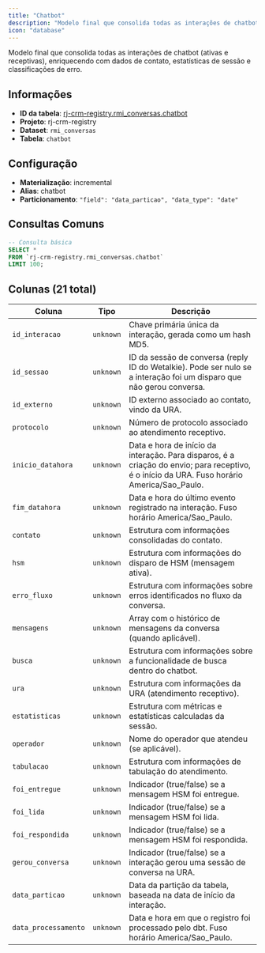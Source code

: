 ```yaml
---
title: "Chatbot"
description: "Modelo final que consolida todas as interações de chatbot (ativas e receptivas), enriquecendo com dados de contato, estatísticas de sessão e classificações de erro."
icon: "database"
---
```


Modelo final que consolida todas as interações de chatbot (ativas e receptivas), enriquecendo com dados de contato, estatísticas de sessão e classificações de erro.

## Informações

- **ID da tabela**: [rj-crm-registry.rmi_conversas.chatbot](https://console.cloud.google.com/bigquery?p=rj-crm-registry&d=rmi_conversas&t=chatbot&page=table)
- **Projeto**: rj-crm-registry
- **Dataset**: `rmi_conversas`
- **Tabela**: `chatbot`


## Configuração

- **Materialização**: incremental
- **Alias**: chatbot
- **Particionamento**: `"field": "data_particao", "data_type": "date"`


## Consultas Comuns

```sql
-- Consulta básica
SELECT *
FROM `rj-crm-registry.rmi_conversas.chatbot`
LIMIT 100;
```


## Colunas (21 total)


| Coluna | Tipo | Descrição |
|--------|------|-----------|
| `id_interacao` | `unknown` | Chave primária única da interação, gerada como um hash MD5. |
| `id_sessao` | `unknown` | ID da sessão de conversa (reply ID do Wetalkie). Pode ser nulo se a interação foi um disparo que não gerou conversa. |
| `id_externo` | `unknown` | ID externo associado ao contato, vindo da URA. |
| `protocolo` | `unknown` | Número de protocolo associado ao atendimento receptivo. |
| `inicio_datahora` | `unknown` | Data e hora de início da interação. Para disparos, é a criação do envio; para receptivo, é o início da URA. Fuso horário America/Sao_Paulo. |
| `fim_datahora` | `unknown` | Data e hora do último evento registrado na interação. Fuso horário America/Sao_Paulo. |
| `contato` | `unknown` | Estrutura com informações consolidadas do contato. |
| `hsm` | `unknown` | Estrutura com informações do disparo de HSM (mensagem ativa). |
| `erro_fluxo` | `unknown` | Estrutura com informações sobre erros identificados no fluxo da conversa. |
| `mensagens` | `unknown` | Array com o histórico de mensagens da conversa (quando aplicável). |
| `busca` | `unknown` | Estrutura com informações sobre a funcionalidade de busca dentro do chatbot. |
| `ura` | `unknown` | Estrutura com informações da URA (atendimento receptivo). |
| `estatisticas` | `unknown` | Estrutura com métricas e estatísticas calculadas da sessão. |
| `operador` | `unknown` | Nome do operador que atendeu (se aplicável). |
| `tabulacao` | `unknown` | Estrutura com informações de tabulação do atendimento. |
| `foi_entregue` | `unknown` | Indicador (true/false) se a mensagem HSM foi entregue. |
| `foi_lida` | `unknown` | Indicador (true/false) se a mensagem HSM foi lida. |
| `foi_respondida` | `unknown` | Indicador (true/false) se a mensagem HSM foi respondida. |
| `gerou_conversa` | `unknown` | Indicador (true/false) se a interação gerou uma sessão de conversa na URA. |
| `data_particao` | `unknown` | Data da partição da tabela, baseada na data de início da interação. |
| `data_processamento` | `unknown` | Data e hora em que o registro foi processado pelo dbt. Fuso horário America/Sao_Paulo. |




